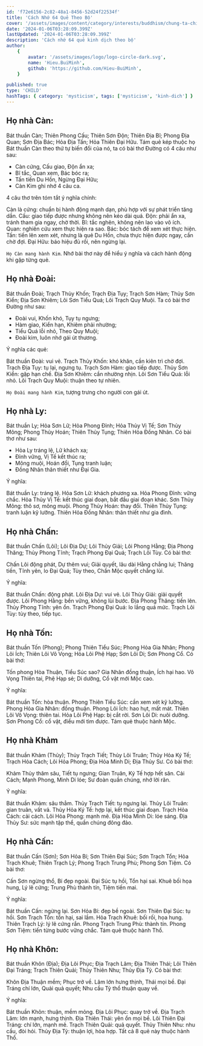 ```yaml
---
id: 'f72e6156-2c82-48a1-8456-52d24f22534f'
title: 'Cách Nhớ 64 Quẻ Theo Bộ'
cover: '/assets/images/content/category/interests/buddhism/chung-ta-chi-co-mot-minh-cover.png'
date: '2024-01-06T03:28:09.399Z'
lastUpdated: '2024-01-06T03:28:09.399Z'
description: 'Cách nhớ 64 quẻ kinh dịch theo bộ'
author:
    {
        avatar: '/assets/images/logo/logo-circle-dark.svg',
        name: 'Hieu.BuiMinh',
        github: 'https://github.com/Hieu-BuiMinh',
    }

published: true
type: 'CHILD'
hashTags: { category: 'mysticism', tags: ['mysticism', 'kinh-dich'] }
---
```


## Họ nhà Càn:

Bát thuần Càn; Thiên Phong Cấu; Thiên Sơn Độn; Thiên Địa Bĩ; Phong Địa Quan; Sơn Địa Bác; Hỏa Địa Tấn; Hỏa Thiên Đại Hữu.
Tám quẻ kép thuộc họ Bát thuần Càn theo thứ tự biến đổi của nó, ta có bài thơ Đường có 4 câu như sau:

<div className="flex gap-4 items-center justify-center flex-wrap">
	<Hexagram upper={1} lower={1} />
	<Hexagram upper={1} lower={5} actives={[1]} />
	<Hexagram upper={1} lower={7} actives={[2]} />
	<Hexagram upper={1} lower={8} actives={[3]} />
	<Hexagram upper={5} lower={8} actives={[4]} />
	<Hexagram upper={7} lower={8} actives={[5]} />
	<Hexagram upper={3} lower={8} actives={[4, 5]} />
	<Hexagram upper={3} lower={1} actives={[1, 2, 3]} />
</div>

-   Càn cứng, Cấu giao, Độn ẩn xa;
-   Bĩ tắc, Quan xem, Bác bóc ra;
-   Tấn tiến Du Hồn, Ngừng Đại Hữu;
-   Càn Kim ghi nhớ 4 câu ca.

4 câu thơ trên tóm tắt ý nghĩa chính:

Càn là cứng: chuẩn bị hành động mạnh dạn, phù hợp với sự phát triển tăng dần.
Cấu: giao tiếp được nhưng không nên kéo dài quá.
Độn: phải ẩn xa, tránh tham gia ngay, chờ thời.
Bĩ: tắc nghẽn, không nên lao vào vô ích.
Quan: nghiên cứu xem thực hiện ra sao.
Bác: bóc tách để xem xét thực hiện.
Tấn: tiến lên xem xét, nhưng là quẻ Du Hồn, chưa thực hiện được ngay, cần chờ đợi.
Đại Hữu: báo hiệu đủ rồi, nên ngừng lại.

`Họ Càn mang hành Kim`. Nhớ bài thơ này để hiểu ý nghĩa và cách hành động khi gặp từng quẻ.

## Họ nhà Đoài:

Bát thuần Đoài; Trạch Thủy Khốn; Trạch Địa Tụy; Trạch Sơn Hàm; Thủy Sơn Kiển; Địa Sơn Khiêm; Lôi Sơn Tiểu Quá; Lôi Trạch Quy Muội.
Ta có bài thơ Đường như sau:

-   Đoài vui, Khốn khó, Tụy tụ ngưng;
-   Hàm giao, Kiển hạn, Khiêm phải nhường;
-   Tiểu Quá lỗi nhỏ, Theo Quy Muội;
-   Đoài kim, luôn nhớ gái út thương.

Ý nghĩa các quẻ:

Bát thuần Đoài: vui vẻ.
Trạch Thủy Khốn: khó khăn, cần kiên trì chờ đợi.
Trạch Địa Tụy: tụ lại, ngưng tụ.
Trạch Sơn Hàm: giao tiếp được.
Thủy Sơn Kiển: gặp hạn chế.
Địa Sơn Khiêm: cần nhường nhịn.
Lôi Sơn Tiểu Quá: lỗi nhỏ.
Lôi Trạch Quy Muội: thuận theo tự nhiên.

`Họ Đoài mang hành Kim`, tượng trưng cho người con gái út.

## Họ nhà Ly:

Bát thuần Ly; Hỏa Sơn Lữ; Hỏa Phong Đỉnh; Hỏa Thủy Vị Tế; Sơn Thủy Mông; Phong Thủy Hoán; Thiên Thủy Tụng; Thiên Hỏa Đồng Nhân.
Có bài thơ như sau:

-   Hỏa Ly tráng lệ, Lữ khách xa;
-   Đỉnh vững, Vị Tế kết thúc ra;
-   Mông muội, Hoán đổi, Tụng tranh luận;
-   Đồng Nhân thân thiết như Đại Gia.

Ý nghĩa:

Bát thuần Ly: tráng lệ.
Hỏa Sơn Lữ: khách phương xa.
Hỏa Phong Đỉnh: vững chắc.
Hỏa Thủy Vị Tế: kết thúc giai đoạn, bắt đầu giai đoạn khác.
Sơn Thủy Mông: thô sơ, mông muội.
Phong Thủy Hoán: thay đổi.
Thiên Thủy Tụng: tranh luận kỹ lưỡng.
Thiên Hỏa Đồng Nhân: thân thiết như gia đình.

## Họ nhà Chấn:

Bát thuần Chấn (Lôi); Lôi Địa Dự; Lôi Thủy Giải; Lôi Phong Hằng; Địa Phong Thăng; Thủy Phong Tĩnh; Trạch Phong Đại Quá; Trạch Lôi Tùy.
Có bài thơ:

Chấn Lôi động phát, Dự thêm vui;
Giải quyết, lâu dài Hằng chẳng lui;
Thăng tiến, Tĩnh yên, lo Đại Quá;
Tùy theo, Chấn Mộc quyết chẳng lùi.

Ý nghĩa:

Bát thuần Chấn: động phát.
Lôi Địa Dự: vui vẻ.
Lôi Thủy Giải: giải quyết được.
Lôi Phong Hằng: bền vững, không lùi bước.
Địa Phong Thăng: tiến lên.
Thủy Phong Tĩnh: yên ổn.
Trạch Phong Đại Quá: lo lắng quá mức.
Trạch Lôi Tùy: tùy theo, tiếp tục.

## Họ nhà Tốn:

Bát thuần Tốn (Phong); Phong Thiên Tiểu Súc; Phong Hỏa Gia Nhân; Phong Lôi Ích; Thiên Lôi Vô Vọng; Hỏa Lôi Phệ Hạp; Sơn Lôi Di; Sơn Phong Cổ.
Có bài thơ:

Tốn phong Hòa Thuận, Tiểu Súc sao?
Gia Nhân đồng thuận, Ích hại hao.
Vô Vọng Thiên tai, Phệ Hạp sẻ;
Di dưỡng, Cổ vật mới Mộc cao.

Ý nghĩa:

Bát thuần Tốn: hòa thuận.
Phong Thiên Tiểu Súc: cần xem xét kỹ lưỡng.
Phong Hỏa Gia Nhân: đồng thuận.
Phong Lôi Ích: hao hụt, mất mát.
Thiên Lôi Vô Vọng: thiên tai.
Hỏa Lôi Phệ Hạp: bị cắt rời.
Sơn Lôi Di: nuôi dưỡng.
Sơn Phong Cổ: cổ vật, điều mới tìm được.
Tám quẻ thuộc hành Mộc.

## Họ nhà Khảm

Bát thuần Khảm (Thủy); Thủy Trạch Tiết; Thủy Lôi Truân; Thủy Hỏa Ký Tế; Trạch Hỏa Cách; Lôi Hỏa Phong; Địa Hỏa Minh Di; Địa Thủy Sư.
Có bài thơ:

Khảm Thủy thâm sâu, Tiết tụ ngưng;
Gian Truân, Ký Tế hợp hết săn.
Cải Cách; Mạnh Phong, Minh Di lóe;
Sư đoàn quần chúng, nhớ lời răn.

Ý nghĩa:

Bát thuần Khảm: sâu thẳm.
Thủy Trạch Tiết: tụ ngưng lại.
Thủy Lôi Truân: gian truân, vất vả.
Thủy Hỏa Ký Tế: hợp lại, kết thúc giai đoạn.
Trạch Hỏa Cách: cải cách.
Lôi Hỏa Phong: mạnh mẽ.
Địa Hỏa Minh Di: lóe sáng.
Địa Thủy Sư: sức mạnh tập thể, quần chúng đông đảo.

## Họ nhà Cấn:

Bát thuần Cấn (Sơn); Sơn Hỏa Bí; Sơn Thiên Đại Súc; Sơn Trạch Tổn; Hỏa Trạch Khuê; Thiên Trạch Lý; Phong Trạch Trung Phù; Phong Sơn Tiệm.
Có bài thơ:

Cấn Sơn ngừng thổ, Bí đẹp ngoài.
Đại Súc tụ hồi, Tổn hại sai.
Khuê bối họa hung, Lý lẽ cứng;
Trung Phù thành tín, Tiệm tiến mai.

Ý nghĩa:

Bát thuần Cấn: ngừng lại.
Sơn Hỏa Bí: đẹp bề ngoài.
Sơn Thiên Đại Súc: tụ hồi.
Sơn Trạch Tổn: tổn hại, sai lầm.
Hỏa Trạch Khuê: bối rối, họa hung.
Thiên Trạch Lý: lý lẽ cứng rắn.
Phong Trạch Trung Phù: thành tín.
Phong Sơn Tiệm: tiến từng bước vững chắc.
Tám quẻ thuộc hành Thổ.

## Họ nhà Khôn:

Bát thuần Khôn (Địa); Địa Lôi Phục; Địa Trạch Lâm; Địa Thiên Thái; Lôi Thiên Đại Tráng; Trạch Thiên Quải; Thủy Thiên Nhu; Thủy Địa Tỷ.
Có bài thơ:

Khôn Địa Thuận mềm; Phục trở về.
Lâm lớn hưng thịnh, Thái mọi bề.
Đại Tráng chí lớn, Quải quả quyết;
Nhu cầu Tỷ thổ thuận quay về.

Ý nghĩa:

Bát thuần Khôn: thuận, mềm mỏng.
Địa Lôi Phục: quay trở về.
Địa Trạch Lâm: lớn mạnh, hưng thịnh.
Địa Thiên Thái: yên ổn mọi bề.
Lôi Thiên Đại Tráng: chí lớn, mạnh mẽ.
Trạch Thiên Quải: quả quyết.
Thủy Thiên Nhu: nhu cầu, đòi hỏi.
Thủy Địa Tỷ: thuận lợi, hòa hợp.
Tất cả 8 quẻ này thuộc hành Thổ.
